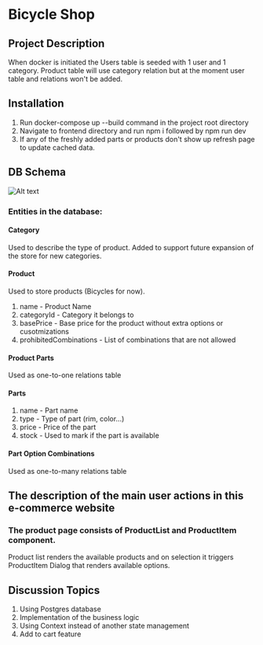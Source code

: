 
# Bicycle Shop

## Project Description
When docker is initiated the Users table is seeded with 1 user and 1 category.
Product table will use category relation but at the moment user table and relations won't be added.

## Installation
1. Run docker-compose up --build command in the project root directory
2. Navigate to frontend directory and run npm i followed by npm run dev
3. If any of the freshly added parts or products don't show up refresh page to update cached data.

## DB Schema
![Alt text](https://i.imgur.com/y4jgA5O.png "DB Schema")
### Entities in the database:
#### Category
Used to describe the type of product.
Added to support future expansion of the store for new categories.
#### Product
Used to store products (Bicycles for now).
1. name - Product Name
2. categoryId - Category it belongs to
3. basePrice - Base price for the product without extra options or cusotmizations
4. prohibitedCombinations - List of combinations that are not allowed
#### Product Parts
Used as one-to-one relations table
#### Parts
1. name - Part name
2. type - Type of part (rim, color...)
3. price - Price of the part
4. stock - Used to mark if the part is available
#### Part Option Combinations
Used as one-to-many relations table

## The description of the main user actions in this e-commerce website
### The product page consists of ProductList and ProductItem component.
Product list renders the available products and on selection it triggers ProductItem Dialog that renders available options.

## Discussion Topics
  1. Using Postgres database
  2. Implementation of the business logic
  3. Using Context instead of another state management
  4. Add to cart feature

